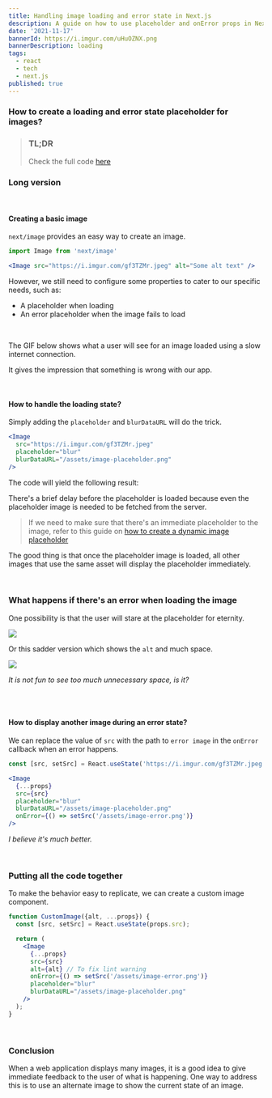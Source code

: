 ```yaml
---
title: Handling image loading and error state in Next.js
description: A guide on how to use placeholder and onError props in Next.js
date: '2021-11-17'
bannerId: https://i.imgur.com/uHuOZNX.png
bannerDescription: loading 
tags:
  - react
  - tech
  - next.js
published: true 
---
```


### How to create a loading and error state placeholder for images?

> ### TL;DR
>
> Check the full code [here](https://gist.github.com/codegino/b9ed69fec8495c5024ef925c432bf1f2)


### Long version
<br />


#### Creating a basic image

`next/image` provides an easy way to create an image.

```jsx
import Image from 'next/image'

<Image src="https://i.imgur.com/gf3TZMr.jpeg" alt="Some alt text" />
```

However, we still need to configure some properties to cater to our specific needs, such as:
- A placeholder when loading
- An error placeholder when the image fails to load

<br />

The GIF below shows what a user will see for an image loaded using a slow internet connection.

<Gif height={688} width={792} src="https://media2.giphy.com/media/mgOpxkjm3zjT2Utg5Q/giphy.gif"/>

It gives the impression that something is wrong with our app.

<br />

#### How to handle the loading state?

Simply adding the `placeholder` and `blurDataURL` will do the trick.

```jsx
<Image
  src="https://i.imgur.com/gf3TZMr.jpeg"
  placeholder="blur"
  blurDataURL="/assets/image-placeholder.png"
/>
```

The code will yield the following result:

<Gif height={688} width={792} src="https://media2.giphy.com/media/nNsPF6B8EjQODCbqNM/giphy.gif"/>

There's a brief delay before the placeholder is loaded
because even the placeholder image is needed to be fetched from the server.

> If we need to make sure that there's an immediate placeholder to the image,
> refer to this guide on [how to create a dynamic image placeholder](https://carlogino.cc/blog/next-dynamic-image-placeholder)

The good thing is that once the placeholder image is loaded, all other images that use the same asset
will display the placeholder immediately.

<Gif height={688} width={792} src="https://media2.giphy.com/media/p1yrnptxP3GEXKV02B/giphy.gif"/>

<br />

### What happens if there's an error when loading the image

One possibility is that the user will stare at the placeholder for eternity.

<Img height={612} width={788} src="https://i.imgur.com/0RJSScx.png" />

<br />

Or this sadder version which shows the `alt` and much space.

<Img height={612} width={788} src="https://i.imgur.com/WHIrNTn.png" />


*It is not fun to see too much unnecessary space, is it?*

<br />
<br />

#### How to display another image during an error state?

We can replace the value of `src` with the path to `error image` in the `onError` callback when an error happens.

```jsx
const [src, setSrc] = React.useState('https://i.imgur.com/gf3TZMr.jpeg');

<Image
  {...props}
  src={src}
  placeholder="blur"
  blurDataURL="/assets/image-placeholder.png"
  onError={() => setSrc('/assets/image-error.png')}
/>
```

<Gif height={688} width={792} src="https://media2.giphy.com/media/GEtkLddj2L7lk6tqhU/giphy.gif"/>

*I believe it's much better.*

<br />

### Putting all the code together

To make the behavior easy to replicate, we can create a custom image component.

```jsx
function CustomImage({alt, ...props}) {
  const [src, setSrc] = React.useState(props.src);

  return (
    <Image
      {...props}
      src={src}
      alt={alt} // To fix lint warning 
      onError={() => setSrc('/assets/image-error.png')}
      placeholder="blur"
      blurDataURL="/assets/image-placeholder.png"
    />
  );
}
```

<br />

### Conclusion
When a web application displays many images,
it is a good idea to give immediate feedback to the user of what is happening.
One way to address this is to use an alternate image to show the current state of an image.